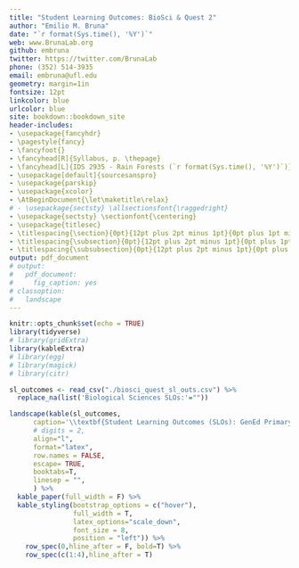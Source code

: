 ```yaml
---
title: "Student Learning Outcomes: BioSci & Quest 2"
author: "Emilio M. Bruna"
date: "`r format(Sys.time(), '%Y')`"
web: www.BrunaLab.org
github: embruna
twitter: https://twitter.com/BrunaLab
phone: (352) 514-3935
email: embruna@ufl.edu
geometry: margin=1in
fontsize: 12pt
linkcolor: blue
urlcolor: blue
site: bookdown::bookdown_site
header-includes:
- \usepackage{fancyhdr}
- \pagestyle{fancy}
- \fancyfoot{}
- \fancyhead[R]{Syllabus, p. \thepage}
- \fancyhead[L]{IDS 2935 - Rain Forests (`r format(Sys.time(), '%Y')`)}
- \usepackage[default]{sourcesanspro}
- \usepackage{parskip}
- \usepackage{xcolor}
- \AtBeginDocument{\let\maketitle\relax}
# - \usepackage{sectsty} \allsectionsfont{\raggedright}
- \usepackage{sectsty} \sectionfont{\centering}
- \usepackage{titlesec}
- \titlespacing{\section}{0pt}{12pt plus 2pt minus 1pt}{0pt plus 1pt minus 1pt}
- \titlespacing{\subsection}{0pt}{12pt plus 2pt minus 1pt}{0pt plus 1pt minus 1pt}
- \titlespacing{\subsubsection}{0pt}{12pt plus 2pt minus 1pt}{0pt plus 1pt minus 1pt}
output: pdf_document
# output: 
#   pdf_document:
#     fig_caption: yes   
# classoption: 
#   landscape
---
```


```r
knitr::opts_chunk$set(echo = TRUE)
library(tidyverse)
# library(gridExtra)
library(kableExtra)
# library(egg)
# library(magick)
# library(citr)
```

```r
sl_outcomes <- read_csv("./biosci_quest_sl_outs.csv") %>% 
  replace_na(list('Biological Sciences SLOs:'=""))

landscape(kable(sl_outcomes,
      caption='\\textbf{Student Learning Outcomes (SLOs): GenEd Primary Area and Quest}',
      # digits = 2,
      align="l",
      format="latex",
      row.names = FALSE,
      escape= TRUE,
      booktabs=T,
      linesep = "",
      ) %>% 
  kable_paper(full_width = F) %>%
  kable_styling(bootstrap_options = c("hover"),
                full_width = T,
                latex_options="scale_down",
                font_size = 8,
                position = "left")) %>% 
    row_spec(0,hline_after = F, bold=T) %>% 
    row_spec(c(1:4),hline_after = T) 

```